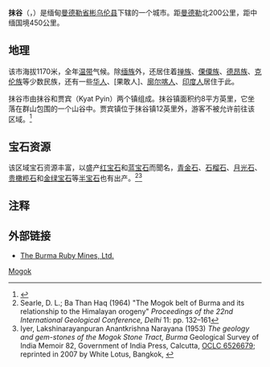 {{Infobox settlement
|native_name = {{lang|my|မိုးကုတ်}}
|official_name = 抹谷
|other_name = Mogoke<ref>[http://www.themimu.info/MapsInfo/Mandalay/MIMU534v01_100815_PyinOoLwin_Mogoke%20map_A3.pdf "Pyin Oo Lwin / Mogoke Map"]{{dead link|date=2017年12月 |bot=InternetArchiveBot |fix-attempted=yes }} Myanmar Information Management Unit (MIMU)</ref>
|pushpin_label_position = bottom
|pushpin_map = Burma
|pushpin_map_caption = 抹谷在曼德勒省的位置
|image_skyline = Kyaypyin, West Mogok.jpg
|image_map = 
|map_caption = 
|subdivision_type = 国家
|subdivision_name = {{Flag|Burma}}
|subdivision_type1 = 省邦
|subdivision_name1 = [[曼德勒省|曼德勒省]]
|subdivision_type2 = 县
|subdivision_name2 = [[彬乌伦县|彬乌伦县]]
|subdivision_type3 = 镇区
|subdivision_name3 = [[抹谷镇|抹谷镇]]
|unit_pref = Imperial
|area_total_km2 = 
|population = 
|population_as_of = 2005
|population_blank1_title = 民族
|population_blank2 = [[上座部佛教|上座部佛教]]
|population_blank2_title = 宗教
|population_density_km2 = auto
|population_total = 150,000
|coordinates_display = inline,title
|coordinates_region = MM
|latNS = N
|latd = 22
|latm = 55
|lats = 
|leader_title = 市長
|longEW = E
|longd = 96
|longm = 30
|longs = 
|elevation_ft = 
|elevation_m = 
|timezone = [[缅甸标准时间|MST]]
|utc_offset = +6:30
|website =
}}
'''抹谷'''（{{lang-my|မိုးကုတ်}}，{{IPA-my|móɡoʊʔ|pron}}）是缅甸[[曼德勒省|曼德勒省]][[彬乌伦县|彬乌伦县]]下辖的一个城市。距[[曼德勒|曼德勒]]北200公里，距中缅国境450公里。

==地理==
该市海拔1170米，全年[[温带|温带]]气候。除[[缅族|缅族]]外，还居住着[[掸族|掸族]]、[[傈僳族|傈僳族]]、[[德昂族|德昂族]]、[[克伦族|克伦族]]等少数民族，还有一些[[缅甸华人|华人]]、[果敢人]、[[缅甸廓尔喀|廓尔喀人]]、[[印裔缅甸人|印度人]]居住于此。

抹谷市由抹谷和贾宾（Kyat Pyin）两个镇组成。抹谷镇面积约8平方英里，它坐落在群山包围的一个山谷中。贾宾镇位于抹谷镇12英里外，游客不被允许前往该区域。<ref>{{Cite web |url=http://www.myanmartourism.org/index.php?option=com_content&view=article&id=351&Itemid=289 |title=存档副本 |access-date=2015-08-28 |archive-url=https://web.archive.org/web/20150905174547/http://www.myanmartourism.org/index.php?option=com_content&view=article&id=351&Itemid=289 |archive-date=2015-09-05 |dead-url=yes }}</ref>

==宝石资源==
该区域宝石资源丰富，以盛产[[红宝石|红宝石]]和[[蓝宝石|蓝宝石]]而聞名，[[青金石|青金石]]、[[石榴石|石榴石]]、[[月光石|月光石]]、[[贵橄榄石|贵橄榄石]]和[[金绿宝石|金绿宝石]]等[[半宝石|半宝石]]也有出产。<ref>Searle, D. L.; Ba Than Haq (1964) "The Mogok belt of Burma and its relationship to the Himalayan orogeny" ''Proceedings of the 22nd International Geological Conference, Delhi'' 11: pp. 132–161</ref><ref>Iyer, Lakshinarayanpuran Anantkrishna Narayana (1953) ''The geology and gem-stones of the Mogok Stone Tract, Burma'' Geological Survey of India Memoir 82, Government of India Press, Calcutta, [http://www.worldcat.org/oclc/6526679 OCLC 6526679 ]; reprinted in 2007 by White Lotus, Bangkok, {{ISBN|978-974-480-123-4}}</ref>

==注释==
{{Reflist}}

==外部链接==
*[https://web.archive.org/web/20110717172055/http://www.ruby-sapphire.com/r-s-bk-burma2.htm The Burma Ruby Mines, Ltd.]

{{曼德勒省行政區劃|state=collapsed}}

[[Category:曼德勒省城市|Mogok]]